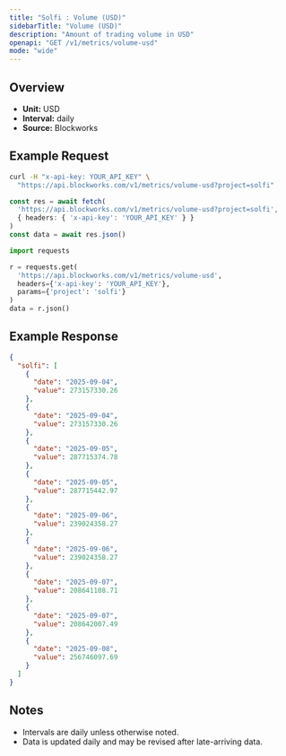 ```yaml
---
title: "Solfi : Volume (USD)"
sidebarTitle: "Volume (USD)"
description: "Amount of trading volume in USD"
openapi: "GET /v1/metrics/volume-usd"
mode: "wide"
---
```


## Overview

- **Unit:** USD
- **Interval:** daily
- **Source:** Blockworks

## Example Request

<CodeGroup>

```bash cURL
curl -H "x-api-key: YOUR_API_KEY" \
  "https://api.blockworks.com/v1/metrics/volume-usd?project=solfi"
```

```typescript TypeScript
const res = await fetch(
  'https://api.blockworks.com/v1/metrics/volume-usd?project=solfi',
  { headers: { 'x-api-key': 'YOUR_API_KEY' } }
)
const data = await res.json()
```

```python Python
import requests

r = requests.get(
  'https://api.blockworks.com/v1/metrics/volume-usd',
  headers={'x-api-key': 'YOUR_API_KEY'},
  params={'project': 'solfi'}
)
data = r.json()
```

</CodeGroup>

## Example Response

```json
{
  "solfi": [
    {
      "date": "2025-09-04",
      "value": 273157330.26
    },
    {
      "date": "2025-09-04",
      "value": 273157330.26
    },
    {
      "date": "2025-09-05",
      "value": 287715374.78
    },
    {
      "date": "2025-09-05",
      "value": 287715442.97
    },
    {
      "date": "2025-09-06",
      "value": 239024358.27
    },
    {
      "date": "2025-09-06",
      "value": 239024358.27
    },
    {
      "date": "2025-09-07",
      "value": 208641108.71
    },
    {
      "date": "2025-09-07",
      "value": 208642007.49
    },
    {
      "date": "2025-09-08",
      "value": 256746097.69
    }
  ]
}
```

## Notes
- Intervals are daily unless otherwise noted.
- Data is updated daily and may be revised after late-arriving data.
